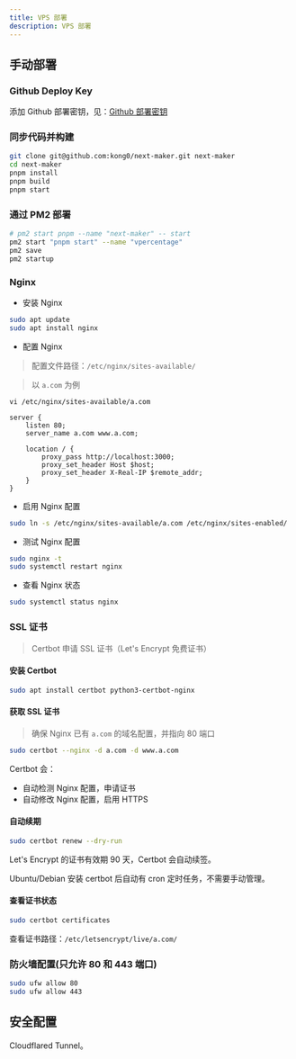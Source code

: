 ```yaml
---
title: VPS 部署
description: VPS 部署
---
```


## 手动部署

### Github Deploy Key

添加 Github 部署密钥，见：[Github 部署密钥](./dev-github.mdx#添加-ssh-密钥到-github-项目仓库)

### 同步代码并构建

```bash
git clone git@github.com:kong0/next-maker.git next-maker
cd next-maker
pnpm install
pnpm build
pnpm start
```

### 通过 PM2 部署

```bash
# pm2 start pnpm --name "next-maker" -- start
pm2 start "pnpm start" --name "vpercentage"
pm2 save
pm2 startup
```

### Nginx

- 安装 Nginx
```bash
sudo apt update
sudo apt install nginx
```

- 配置 Nginx

> 配置文件路径：`/etc/nginx/sites-available/`

> 以 `a.com` 为例

`vi /etc/nginx/sites-available/a.com`


```nginx
server {
    listen 80;
    server_name a.com www.a.com;

    location / {
        proxy_pass http://localhost:3000;
        proxy_set_header Host $host;
        proxy_set_header X-Real-IP $remote_addr;
    }
}
```

- 启用 Nginx 配置

```bash
sudo ln -s /etc/nginx/sites-available/a.com /etc/nginx/sites-enabled/
```

- 测试 Nginx 配置

```bash
sudo nginx -t
sudo systemctl restart nginx
```

- 查看 Nginx 状态

```bash
sudo systemctl status nginx
```

### SSL 证书

> Certbot 申请 SSL 证书（Let's Encrypt 免费证书）

#### 安装 Certbot

```bash
sudo apt install certbot python3-certbot-nginx
```

#### 获取 SSL 证书

> 确保 Nginx 已有 `a.com` 的域名配置，并指向 80 端口

```bash
sudo certbot --nginx -d a.com -d www.a.com
```
Certbot 会：

- 自动检测 Nginx 配置，申请证书
- 自动修改 Nginx 配置，启用 HTTPS

#### 自动续期

```bash
sudo certbot renew --dry-run
```

Let's Encrypt 的证书有效期 90 天，Certbot 会自动续签。

Ubuntu/Debian 安装 certbot 后自动有 cron 定时任务，不需要手动管理。

#### 查看证书状态

```bash
sudo certbot certificates
```

查看证书路径：`/etc/letsencrypt/live/a.com/`


### 防火墙配置(只允许 80 和 443 端口)

```bash
sudo ufw allow 80
sudo ufw allow 443
```

## 安全配置

Cloudflared Tunnel。